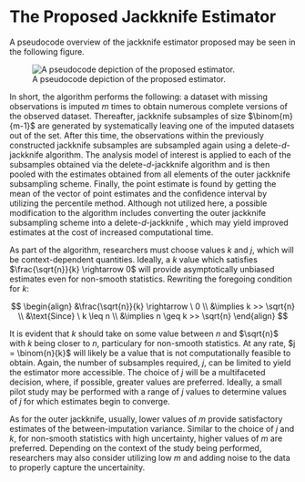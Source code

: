 # The Proposed Jackknife Estimator

A pseudocode overview of the jackknife estimator proposed may be seen in the following figure.

![A pseudocode depiction of the proposed estimator.](Algorithm_for_jackknife_estimator.jpg){fig-align="center"}

In short, the algorithm performs the following: a dataset with missing observations is imputed $m$ times to obtain numerous complete versions of the observed dataset. Thereafter, jackknife subsamples of size $\binom{m}{m-1}$ are generated by systematically leaving one of the imputed datasets out of the set. After this time, the observations within the previously constructed jackknife subsamples are subsampled again using a delete-*d*-jackknife algorithm. The analysis model of interest is applied to each of the subsamples obtained via the delete-*d*-jackknife algorithm and is then pooled with the estimates obtained from all elements of the outer jackknife subsampling scheme. Finally, the point estimate is found by getting the mean of the vector of point estimates and the confidence interval by utilizing the percentile method. Although not utilized here, a possible modification to the algorithm includes converting the outer jackknife subsampling scheme into a delete-*d*-jackknife , which may yield improved estimates at the cost of increased computational time.  

As part of the algorithm, researchers must choose values $k$ and $j$, which will be context-dependent quantities. Ideally, a $k$ value which satisfies $\frac{\sqrt{n}}{k} \rightarrow 0$ will provide asymptotically unbiased estimates even for non-smooth statistics. Rewriting the foregoing condition for $k$:

$$
\begin{align}
  &\frac{\sqrt{n}}{k} \rightarrow \ 0 \\ 
  &\implies k >> \sqrt{n} \\ 
  &\text{Since} \ k \leq n \\
  &\implies n \geq k >> \sqrt{n}
\end{align}
$$

It is evident that $k$ should take on some value between $n$ and $\sqrt{n}$ with $k$ being closer to $n$, particulary for non-smooth statistics. At any rate, $j = \binom{n}{k}$ will likely be a value that is not computationally feasible to obtain. Again, the number of subsamples required, $j$, can be limited to yield the estimator more accessible. The choice of $j$ will be a multifaceted decision, where, if possible, greater values are preferred. Ideally, a small pilot study may be performed with a range of $j$ values to determine values of $j$ for which estimates begin to converge. 

As for the outer jackknife, usually, lower values of $m$ provide satisfactory estimates of the between-imputation variance. Similar to the choice of $j$ and $k$, for non-smooth statistics with high uncertainty, higher values of $m$ are preferred. Depending on the context of the study being performed, researchers may also consider utilizing low $m$ and adding noise to the data to properly capture the uncertainity. 
